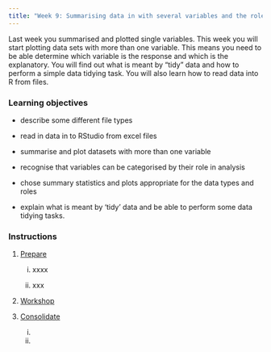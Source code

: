 ```yaml
---
title: "Week 9: Summarising data in with several variables and the role of variables in analysis"
---
```


Last week you summarised and plotted single variables. This week you will start plotting data sets with more than one variable. This means you need to be able determine which variable is the response and which is the explanatory. You will find out what is meant by "tidy" data and how to perform a simple data tidying task. You will also learn how to read data into R from files.

### Learning objectives

-   describe some different file types

-   read in data in to RStudio from excel files

-   summarise and plot datasets with more than one variable

-   recognise that variables can be categorised by their role in analysis

-   chose summary statistics and plots appropriate for the data types and roles

-   explain what is meant by 'tidy' data and be able to perform some data tidying tasks.

### Instructions

1.  [Prepare](study_before_workshop.qmd)

    i.  xxxx

    ii. xxx

2.  [Workshop](workshop.qmd)

3.  [Consolidate](study_after_workshop.qmd)

    i.  

    ii. 

